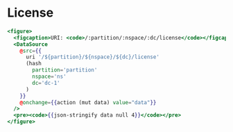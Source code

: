 # License

```hbs preview-template
<figure>
  <figcaption>URI: <code>/:partition/:nspace/:dc/license</code></figcaption>
  <DataSource
    @src={{
      uri '/${partition}/${nspace}/${dc}/license'
      (hash
        partition='partition'
        nspace='ns'
        dc='dc-1'
      )
    }}
    @onchange={{action (mut data) value="data"}}
  />
  <pre><code>{{json-stringify data null 4}}</code></pre>
</figure>
```
